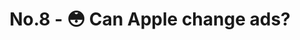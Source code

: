 ---
title: 'No.8 - 😳 Can Apple change ads?'
publishedAt: '2021-06-20'
link: https://mailchi.mp/ec758aaab74b/junryos-newsletter-no8-can-apple-change-ads
---